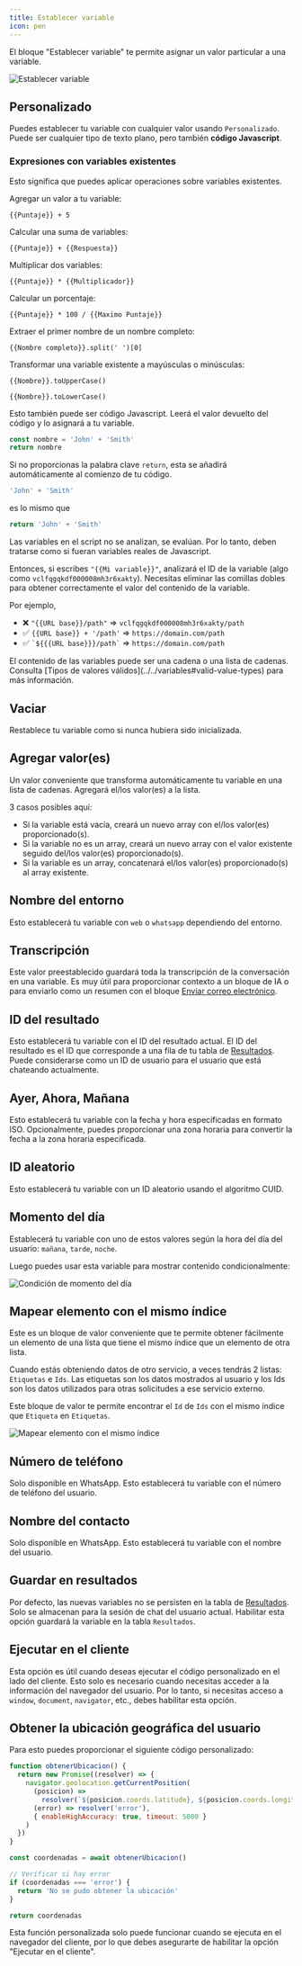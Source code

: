 ```yaml
---
title: Establecer variable
icon: pen
---
```


El bloque "Establecer variable" te permite asignar un valor particular a una variable.

<Frame>
  <img src="/images/blocks/logic/set-variable.png" alt="Establecer variable" />
</Frame>

## Personalizado

Puedes establecer tu variable con cualquier valor usando `Personalizado`. Puede ser cualquier tipo de texto plano, pero también **código Javascript**.

### Expresiones con variables existentes

Esto significa que puedes aplicar operaciones sobre variables existentes.

Agregar un valor a tu variable:

```
{{Puntaje}} + 5
```

Calcular una suma de variables:

```
{{Puntaje}} + {{Respuesta}}
```

Multiplicar dos variables:

```
{{Puntaje}} * {{Multiplicador}}
```

Calcular un porcentaje:

```
{{Puntaje}} * 100 / {{Maximo Puntaje}}
```

Extraer el primer nombre de un nombre completo:

```
{{Nombre completo}}.split(' ')[0]
```

Transformar una variable existente a mayúsculas o minúsculas:

```
{{Nombre}}.toUpperCase()
```

```
{{Nombre}}.toLowerCase()
```

Esto también puede ser código Javascript. Leerá el valor devuelto del código y lo asignará a tu variable.

```js
const nombre = 'John' + 'Smith'
return nombre
```

Si no proporcionas la palabra clave `return`, esta se añadirá automáticamente al comienzo de tu código.

```js
'John' + 'Smith'
```

es lo mismo que

```js
return 'John' + 'Smith'
```

<Info>
Las variables en el script no se analizan, se evalúan. Por lo tanto, deben tratarse como si fueran variables reales de Javascript.

Entonces, si escribes `"{{Mi variable}}"`, analizará el ID de la variable (algo como `vclfqgqkdf000008mh3r6xakty`). Necesitas eliminar las comillas dobles para obtener correctamente el valor del contenido de la variable.

Por ejemplo,

- ❌ `"{{URL base}}/path"` => `vclfqgqkdf000008mh3r6xakty/path`
- ✅ `{{URL base}} + '/path'` => `https://domain.com/path`
- ✅ `` `${{{URL base}}}/path` `` => `https://domain.com/path`

</Info>

<Info>
  El contenido de las variables puede ser una cadena o una lista de cadenas.
  Consulta [Tipos de valores válidos](../../variables#valid-value-types) para
  más información.
</Info>

## Vaciar

Restablece tu variable como si nunca hubiera sido inicializada.

## Agregar valor(es)

Un valor conveniente que transforma automáticamente tu variable en una lista de cadenas. Agregará el/los valor(es) a la lista.

3 casos posibles aquí:

- Si la variable está vacía, creará un nuevo array con el/los valor(es) proporcionado(s).
- Si la variable no es un array, creará un nuevo array con el valor existente seguido del/los valor(es) proporcionado(s).
- Si la variable es un array, concatenará el/los valor(es) proporcionado(s) al array existente.

## Nombre del entorno

Esto establecerá tu variable con `web` o `whatsapp` dependiendo del entorno.

## Transcripción

Este valor preestablecido guardará toda la transcripción de la conversación en una variable. Es muy útil para proporcionar contexto a un bloque de IA o para enviarlo como un resumen con el bloque [Enviar correo electrónico](../integrations/send-email).

## ID del resultado

Esto establecerá tu variable con el ID del resultado actual. El ID del resultado es el ID que corresponde a una fila de tu tabla de [Resultados](../../../results/overview.mdx). Puede considerarse como un ID de usuario para el usuario que está chateando actualmente.

## Ayer, Ahora, Mañana

Esto establecerá tu variable con la fecha y hora especificadas en formato ISO. Opcionalmente, puedes proporcionar una zona horaria para convertir la fecha a la zona horaria especificada.

## ID aleatorio

Esto establecerá tu variable con un ID aleatorio usando el algoritmo CUID.

## Momento del día

Establecerá tu variable con uno de estos valores según la hora del día del usuario: `mañana`, `tarde`, `noche`.

Luego puedes usar esta variable para mostrar contenido condicionalmente:

<Frame style={{ maxWidth: '400px' }}>
  <img
    src="/images/blocks/logic/moment-condition.png"
    alt="Condición de momento del día"
  />
</Frame>

## Mapear elemento con el mismo índice

Este es un bloque de valor conveniente que te permite obtener fácilmente un elemento de una lista que tiene el mismo índice que un elemento de otra lista.

Cuando estás obteniendo datos de otro servicio, a veces tendrás 2 listas: `Etiquetas` e `Ids`. Las etiquetas son los datos mostrados al usuario y los Ids son los datos utilizados para otras solicitudes a ese servicio externo.

Este bloque de valor te permite encontrar el `Id` de `Ids` con el mismo índice que `Etiqueta` en `Etiquetas`.

<Frame>
  <img
    src="/images/blocks/logic/set-variable-map-item.png"
    alt="Mapear elemento con el mismo índice"
  />
</Frame>

## Número de teléfono

Solo disponible en WhatsApp. Esto establecerá tu variable con el número de teléfono del usuario.

## Nombre del contacto

Solo disponible en WhatsApp. Esto establecerá tu variable con el nombre del usuario.

## Guardar en resultados

Por defecto, las nuevas variables no se persisten en la tabla de [Resultados](../../../results). Solo se almacenan para la sesión de chat del usuario actual. Habilitar esta opción guardará la variable en la tabla `Resultados`.

## Ejecutar en el cliente

Esta opción es útil cuando deseas ejecutar el código personalizado en el lado del cliente. Esto solo es necesario cuando necesitas acceder a la información del navegador del usuario. Por lo tanto, si necesitas acceso a `window`, `document`, `navigator`, etc., debes habilitar esta opción.

## Obtener la ubicación geográfica del usuario

Para esto puedes proporcionar el siguiente código personalizado:

```js
function obtenerUbicacion() {
  return new Promise((resolver) => {
    navigator.geolocation.getCurrentPosition(
      (posicion) =>
        resolver(`${posicion.coords.latitude}, ${posicion.coords.longitude}`),
      (error) => resolver('error'),
      { enableHighAccuracy: true, timeout: 5000 }
    )
  })
}

const coordenadas = await obtenerUbicacion()

// Verificar si hay error
if (coordenadas === 'error') {
  return 'No se pudo obtener la ubicación'
}

return coordenadas
```

Esta función personalizada solo puede funcionar cuando se ejecuta en el navegador del cliente, por lo que debes asegurarte de habilitar la opción "Ejecutar en el cliente".
